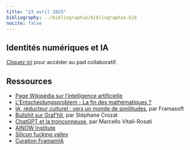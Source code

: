 ```yaml
---
title: "23 avril 2025"
bibliography: ../bibliographie/bibliographie.bib
nocite: false
---
```


## Identités numériques et IA

::: {.callout-note}

[Cliquez ici](https://pad.libreon.fr/sk7w07O1S9OtDShK-xjtPA?view) pour accéder au pad collaboratif.

:::

## Ressources

- [Page Wikipédia sur l'intelligence artificielle](https://fr.wikipedia.org/wiki/Intelligence_artificielle)
- [L'Entscheidungsproblem - La fin des mathématiques ?](https://www.arte.tv/fr/videos/107398-010-A/voyages-au-pays-des-maths/)
- [IA, réducteur culturel : vers un monde de similitudes](https://framablog.org/2025/04/20/ia-reducteur-culturel-vers-un-monde-de-similitudes/), par Framasoft
- [Bullshit sur Graf'hit](https://framablog.org/2025/04/08/bullshit-sur-grafhit/), par Stéphane Crozat
- [ChatGPT et la tronçonneuse](https://blog.sens-public.org/marcellovitalirosati/chatgpttronconneuse.html), par Marcello Vitali-Rosati
- [AINOW Institute](https://ainowinstitute.org/)
- [Silicon fucking valley](https://www.arte.tv/fr/videos/112822-001-A/silicon-fucking-valley-1-6/)
- [Curation FramamIA](https://curation.framamia.org/)